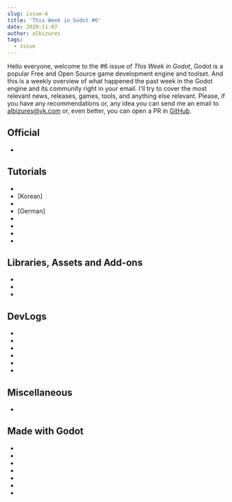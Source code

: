 ```yaml
---
slug: issue-6
title: 'This Week in Godot #6'
date: 2020-11-07
author: albizures
tags:
  - issue
---
```



Hello everyone, welcome to the #6 issue of _This Week in Godot_, Godot is a popular Free and Open Source game development engine and toolset. And this is a weekly overview of what happened the past week in the Godot engine and its community right in your email. I'll try to cover the most relevant news, releases, games, tools, and anything else relevant. Please, if you have any recommendations or, any idea you can send me an email to albizures@vk.com or, even better, you can open a PR in [GitHub](https://github.com/albizures/ThisWeekInGodot).

## Official

- <PostLink
  	type="article"
  	label="FBX importer rewritten for Godot 3.2.4 and later"
  	link="https://godotengine.org/article/fbx-importer-rewritten-for-godot-3-2-4"
  />

## Tutorials

- <PostLink
  	type="youtube"
  	isMobile
  	label="Mobile Ads in Godot 3.2+ (iOS Tutorial)"
  	link="https://youtu.be/s5sNrOM3Oeo"
  />
- [Korean] <PostLink
  	type="youtube"
  	label="뉴비의 게임만들기 | S1EP2 | Godot Engine Project Setup"
  	link="https://youtu.be/FgkZUEF0c1I"
  />
- <PostLink
  	type="youtube"
  	label="Easy Day/Night Cycle in Godot (Tutorial)"
  	link="https://youtu.be/ZEenlZLltOE"
  />
- [German] <PostLink
  	type="youtube"
  	label="Eine KI in Godot programmieren - Die Vorbereitung - AI in Godot"
  	link="https://youtu.be/IcRkghIhPvk"
  />
- <PostLink
  	type="youtube"
  	source="https://github.com/Godot-Tutorials/AudioServer-Basic"
  	label="AudioServer & Audio Buses in Godot GDScript"
  	link="https://youtu.be/tG3APrqdXXQ"
  />
- <PostLink
  	type="youtube"
  	label="Converting a Sprite to 3D using Blender and Godot"
  	link="https://youtu.be/rpKK5VEm2kk"
  />
- <PostLink
  	type="article"
  	label="Integrating Godot WebSocketClient with your Custom Server"
  	link="https://github.com/coelhucas/blog/issues/3"
  />
- <PostLink
  	type="youtube"
  	label="How to implement customizable characters"
  	link="https://youtu.be/h_Ji9WiTq4M"
  />

## Libraries, Assets and Add-ons

- <PostLink
  	label="Godot platformer tools"
  	source="https://github.com/TheFriendsCraftTeam/GodotPlatformerTools"
  	link="https://github.com/TheFriendsCraftTeam/GodotPlatformerTools"
  />
- <PostLink
  	type="youtube"
  	label="I made an Asset Packer and a Dependency Fixer tool for Godot Engine"
  	source="https://github.com/pigdevstudio/godot_tools/tree/master/source/tools"
  	link="https://youtu.be/wk24FaejwqI"
  />
- <PostLink
  	label="Godot Native Integration: Provides a interface for easy GDNative management/building"
  	source="https://github.com/nonunknown/godot-native-integration"
  	link="https://github.com/nonunknown/godot-native-integration"
  />

## DevLogs

- <PostLink
  	type="youtube"
  	label="Godot 2D pixel art platformer game part 4"
  	link="https://youtu.be/OTDXRrg4n7A"
  />
- <PostLink
  	type="youtube"
  	label="New Level for my indie Game | W.I.P #5"
  	link="https://youtu.be/Ss2aYUBE0Co"
  />
- <PostLink
  	label="Trying procedural city generation in Godot"
  	link="https://www.reddit.com/r/godot/comments/jjcc41/trying_procedural_city_generation_in_godot"
  />
- <PostLink
  	label="My character and toon shader are now starting to come along!"
  	link="https://www.reddit.com/r/godot/comments/jpkcox/my_character_and_toon_shader_are_now_starting_to"
  />
- <PostLink
  	type="youtube"
  	label="Godot Engine - GVCDA - Generic Vehicle Collision Damage Approximator, Update 2"
  	link="https://youtu.be/0U0VPUyhu50"
  />
- <PostLink
  	label="Some work-in-progress landmass generation."
  	link="https://www.reddit.com/r/godot/comments/jnwwez/some_workinprogress_landmass_generation_the"
  />

## Miscellaneous

- <PostLink
  	type="youtube"
  	label="Evolution of Godot Engine Games 2011-2020"
  	link="https://www.youtube.com/watch?v=pa--KTlzDNA"
  />

## Made with Godot

- <PostLink
  	label="Picture Tiles: Old school puzzle game that involves sliding tiles around to form an image"
  	link="https://captain-podunk.itch.io/picture-tiles"
  />
- <PostLink
  	label="Haiki: A BRUTAL precision platformer"
  	link="https://store.steampowered.com/app/1395270/Haiki"
  />
- <PostLink
  	isMobile
  	label="Slime Rebel"
  	link="https://luckyb45tard.itch.io/slime-rebel"
  />
- <PostLink
  	label="Doggo Quest: A quirky watercolored RPG featuring a lost dog"
  	link="https://meebob.itch.io/doggo-quest"
  />
- <PostLink
  	label="Detective Fulton: The Barlow manor mistery"
  	link="https://foxgamedev.itch.io/detective-fulton-the-barlow-manor-mistery"
  />
- <PostLink
  	isMobile
  	label="LeftRight: Test your reflexes in this fast-paced colorful reaction game."
  	link="https://play.google.com/store/apps/details?id=com.coreanodecalle"
  />
- <PostLink
  	isMobile
  	label="2D Physics Sandbox: This physics sandbox gives you the control over your own simulation"
  	link="https://play.google.com/store/apps/details?id=com.arcaneenergy.physicssandboxgame"
  />
